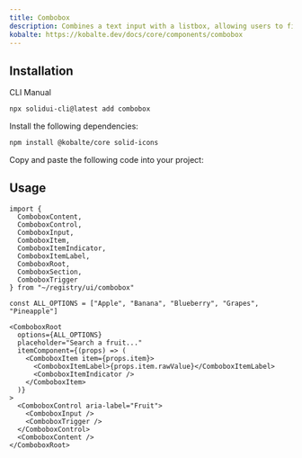 ```yaml
---
title: Combobox
description: Combines a text input with a listbox, allowing users to filter a list of options to items matching a query.
kobalte: https://kobalte.dev/docs/core/components/combobox
---
```


<ComponentPreview name="combobox-demo" />

## Installation

<Tabs defaultValue="cli">

<TabsList>
  <TabsTrigger value="cli">CLI</TabsTrigger>
  <TabsTrigger value="manual">Manual</TabsTrigger>
</TabsList>

<TabsContent value="cli">

```bash
npx solidui-cli@latest add combobox
```

</TabsContent>

<TabsContent value="manual">
<Steps>

<Step>Install the following dependencies: </Step>

```bash
npm install @kobalte/core solid-icons
```

<Step>Copy and paste the following code into your project: </Step>

<ComponentSource name="combobox" />

</Steps>
</TabsContent>

</Tabs>

## Usage

```tsx
import {
  ComboboxContent,
  ComboboxControl,
  ComboboxInput,
  ComboboxItem,
  ComboboxItemIndicator,
  ComboboxItemLabel,
  ComboboxRoot,
  ComboboxSection,
  ComboboxTrigger
} from "~/registry/ui/combobox"
```

```tsx
const ALL_OPTIONS = ["Apple", "Banana", "Blueberry", "Grapes", "Pineapple"]

<ComboboxRoot
  options={ALL_OPTIONS}
  placeholder="Search a fruit..."
  itemComponent={(props) => (
    <ComboboxItem item={props.item}>
      <ComboboxItemLabel>{props.item.rawValue}</ComboboxItemLabel>
      <ComboboxItemIndicator />
    </ComboboxItem>
  )}
>
  <ComboboxControl aria-label="Fruit">
    <ComboboxInput />
    <ComboboxTrigger />
  </ComboboxControl>
  <ComboboxContent />
</ComboboxRoot>
```

